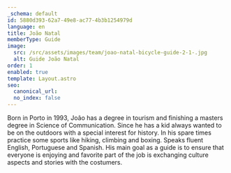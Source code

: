 ```yaml
---
_schema: default
id: 5880d393-62a7-49e8-ac77-4b3b1254979d
language: en
title: João Natal
memberType: Guide
image:
  src: /src/assets/images/team/joao-natal-bicycle-guide-2-1-.jpg
  alt: Guide João Natal
order: 1
enabled: true
template: Layout.astro
seo:
  canonical_url:
  no_index: false
---
```

Born in Porto in 1993, João has a degree in tourism and finishing a masters
degree in Science of Communication. Since he has a kid always wanted to be on
the outdoors with a special interest for history. In his spare times practice
some sports like hiking, climbing and boxing. Speaks fluent English, Portuguese
and Spanish. His main goal as a guide is to ensure that everyone is enjoying and
favorite part of the job is exchanging culture aspects and stories with the
costumers.